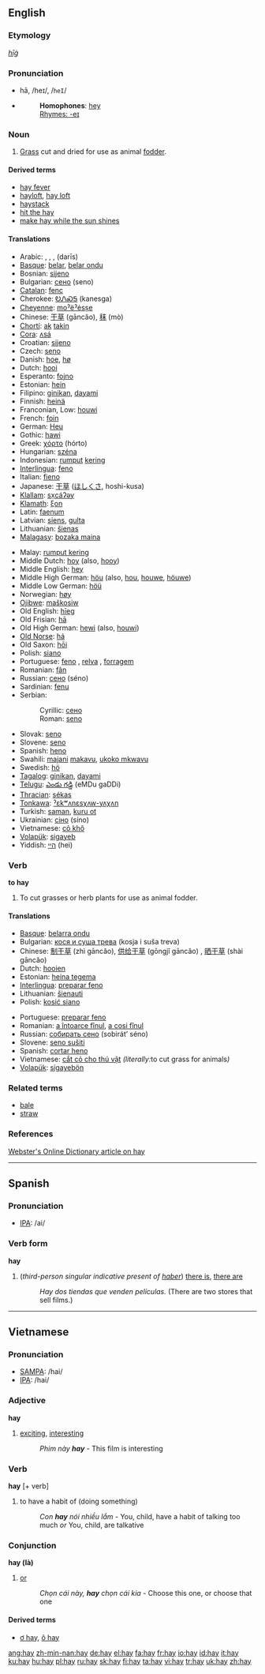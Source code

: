 {{wikipedia|dab=hay (disambiguation)|hay}}
==English==

===Etymology===
{{OE.}} ''[[hīġ]]''

===Pronunciation===
*hā, /heɪ/, /<tt>heI</tt>/
*{{audio|en-us-hay.ogg|Audio (US)}}
*:'''Homophones''': [[hey]]
*:[[Rhymes:English:-eɪ|Rhymes: -eɪ]]

===Noun===
{{wikipedia}}
{{en-noun|-}}

# [[grass|Grass]] cut and dried for use as animal [[fodder]].

====Derived terms====
*[[hay fever]]
*[[hayloft]], [[hay loft]]
*[[haystack]]
*[[hit the hay]]
*[[make hay while the sun shines]]

====Translations====
{{top}}
*Arabic: {{ARchar|[[تبن|تِبْن]]}} {{m}}, {{ARchar|[[جفيف|جَفِيف]]}} {{m}}, {{ARchar|[[حشيش|حَشِيش]]}} {{m}}, {{ARchar|[[درِيس|دَرِيس]]}} (darīs) {{m}}
*[[Basque]]: [[belar]], [[belar ondu]]
*Bosnian: [[sijeno#Bosnian|sijeno]] {{n}}
*Bulgarian: [[сено]] (seno) {{n}}
*[[Catalan]]: [[fenc]] {{m}}
*Cherokee: [[ᎧᏁᏍᎦ]] (kanesga)
*[[Cheyenne]]: [[moˀëˀėsṣe]]
*Chinese: [[干草]] (gāncǎo), [[秣]] (mò)
*[[Chortí]]: [[ak]] [[takin]]
*[[Cora]]: [[ʌsá]]
*Croatian: [[sijeno#Croatian|sijeno]] {{n}}
*Czech: [[seno#Czech|seno]] {{n}}
*Danish: [[hoe]], [[hø]] {{g|Danish}}
*Dutch: [[hooi]] {{n}}
*Esperanto: [[fojno]]
*Estonian: [[hein#Estonian|hein]]
*Filipino: [[ginikan]], [[dayami]]
*Finnish: [[heinä]]
*Franconian, Low: [[houwi]]
*French: [[foin]] {{m}}
*German: [[Heu]] {{n}}
*Gothic: [[hawi]]
*Greek: [[χόρτο]] (hórto) {{n}}
*Hungarian: [[széna]]
*Indonesian: [[rumput]] [[kering]]
*[[Interlingua]]: [[feno]]
*Italian: [[fieno]] {{m}}
*Japanese: [[干草]] ([[ほしくさ]], hoshi-kusa)
*[[Klallam]]: [[sx̣cáʔəy]]
*[[Klamath]]: [[ξon]]
*Latin: [[faenum]] {{n}}
*Latvian: [[siens]], [[gulta]] {{g|Latvian}}
*Lithuanian: [[šienas]] {{g|Lithuanian}}
*[[Malagasy]]: [[bozaka maina]]
{{mid}}
*Malay: [[rumput kering]]
*Middle Dutch: [[hoy#Middle Dutch|hoy]] (also, [[hooy]])
*Middle English: [[hey#Middle English|hey]]
*Middle High German: [[höu]] (also, [[hou#Middle High German|hou]], [[houwe]], [[höuwe]])
*Middle Low German: [[höü]]
*Norwegian: [[høy]] {{n}}
*[[Ojibwe]]: [[maškosiw]]
*Old English: [[hīeg]] {{g|Old English}}
*Old Frisian: [[hā]]
*Old High German: [[hewi]] (also, [[houwi]])
*[[Old Norse]]: [[há]]
*Old Saxon: [[hōi]]
*Polish: [[siano]] {{n}}
*Portuguese: [[feno]] {{m}}, [[relva]] {{f}}, [[forragem]] {{f}}
*Romanian: [[fân]] {{n}}
*Russian: [[сено]] (séno) {{n}}
*Sardinian: [[fenu]] {{m}}
*Serbian:
*:Cyrillic: [[сено#Serbian|сено]] {{n}}
*:Roman: [[seno#Serbian|seno]] {{n}}
*Slovak: [[seno]] {{n}}
*Slovene: [[seno]] {{n}}
*Spanish: [[heno]] {{m}}
*Swahili: [[majani]] [[makavu]], [[ukoko mkwavu]]
*Swedish: [[hö]] {{n}}
*[[Tagalog]]: [[ginikan]], [[dayami]]
*[[Telugu]]: [[ఎండు గడ్డి]] (eMDu gaDDi)
*[[Thracian]]: [[sékas]]
*[[Tonkawa]]: [[ˀɛkʷʌnɛsχʌw-yʌχʌn]]
*Turkish: [[saman]], [[kuru ot]]
*Ukrainian: [[сіно]] (síno) {{n}}
*Vietnamese: [[cỏ khô]]<!--move this to the Vietnamese page: (''literally'' dry grass)-->
*[[Volapük]]: [[sigayeb]]
*Yiddish: [[היי]] (hei) {{n}}
{{bottom}}

===Verb===
'''to hay'''

# To cut grasses or herb plants for use as animal fodder.

====Translations====
{{top}}
*[[Basque]]: [[belarra ondu]]
*Bulgarian: [[кося и суша трева]] (kosja i suša treva)
*Chinese: [[制干草]] (zhì gāncǎo), [[供给干草]] (gōngjǐ gāncǎo) {{pos_vt}}, [[晒干草]] (shài gāncǎo) {{pos_vi}}
*Dutch: [[hooien]]
*Estonian: [[heina tegema]]
*[[Interlingua]]: [[preparar feno]]
*Lithuanian: [[šienauti]]
*Polish: [[kosić siano]]
{{mid}}
*Portuguese: [[preparar feno]]
*Romanian: [[a întoarce fînul]], [[a cosi fînul]]
*Russian: [[собирать сено]] (sobirát’ séno)
*Slovene: [[seno sušiti]]
*Spanish: [[cortar heno]]
*Vietnamese: [[cắt cỏ cho thú vật]] ''(literally: ''to cut grass for animals'')''
*[[Volapük]]: [[sigayebön]]
{{bottom}}

===Related terms===
*[[bale]]
*[[straw]]

===References===
[http://www.websters-online-dictionary.org/definition/hay Webster's Online Dictionary article on hay]

----

==Spanish==

===Pronunciation===
*[[IPA]]: /ai/

===Verb form===
'''hay'''

# (''third-person singular indicative present of [[haber]]'') [[there is]], [[there are]]
#:''Hay dos tiendas que venden películas.'' (There are two stores that sell films.)

----

==Vietnamese==

===Pronunciation===
*[[SAMPA]]: /hai/
*[[IPA]]: /hai/

===Adjective===
'''hay'''

# [[exciting]], [[interesting]]
#:''Phim này '''hay''''' - This film is interesting

===Verb===
'''hay''' [+ verb]

# to have a habit of (doing something)
#:''Con '''hay''' nói nhiều lắm'' - You, child, have a habit of talking too much ''or'' You, child, are talkative

===Conjunction===
'''hay (là)'''

# [[or]]
#:''Chọn cái này, '''hay''' chọn cái kia'' - Choose this one, or choose that one

====Derived terms====
*[[ơ hay]], [[ô hay]]

[[ang:hay]]
[[zh-min-nan:hay]]
[[de:hay]]
[[el:hay]]
[[fa:hay]]
[[fr:hay]]
[[io:hay]]
[[id:hay]]
[[it:hay]]
[[ku:hay]]
[[hu:hay]]
[[pl:hay]]
[[ru:hay]]
[[sk:hay]]
[[fi:hay]]
[[ta:hay]]
[[vi:hay]]
[[tr:hay]]
[[uk:hay]]
[[zh:hay]]
